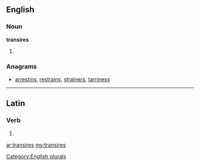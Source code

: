 ==English==

===Noun===
'''transires'''

# {{plural of|[[transire]]}}

===Anagrams===
* [[arrestins#English|arrestins]], [[restrains#English|restrains]], [[strainers#English|strainers]], [[tarriness#English|tarriness]]

[[Category:English plurals]]

----

==Latin==

===Verb===
{{la-verb-form|trānsīrēs}}

# {{conjugation of|[[transeo#Latin|trānseō]]||2|s|imperf|act|sub}}

[[ar:transires]]
[[my:transires]]